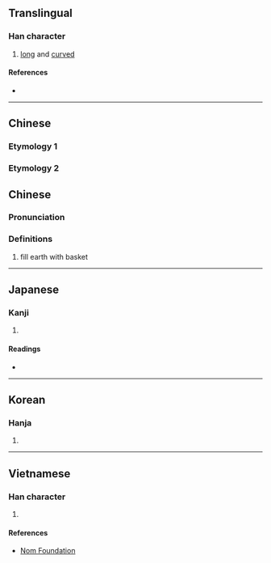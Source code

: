 {{character info/new}}
==Translingual==

===Han character===
{{Han char|rn=64|rad=手|as=07|sn=10|four=53032|canj=QIJE|ids=⿰扌求}}

# [[long]] and [[curved]]

====References====
* {{Han ref|kx=0433.030|dkj=12127|dj=0782.160|hdz=31878.020|uh=6344|ud=25412|bh=D1B5|bd=53685}}

----

==Chinese==
===Etymology 1===
{{zh-see|救|v}}
===Etymology 2===
==Chinese==
{{zh-forms|s=救}}

===Pronunciation===
{{zh-pron
|m=jiù
|m-s=
|c=geoi1,kau4,gau3
|c-t=
|g=
|h=pfs=
|j=
|md=
|mn=
|mn-t=
|w=
|x=
|mc=y
|oc=y
|cat=v
}}

===Definitions===
{{zh-hanzi}}

# fill earth with basket
----

==Japanese==

===Kanji===
{{ja-kanji|grade=|rs=手07}}

# {{defn|lang=ja|sort=手07}}

====Readings====
* {{ja-readings|on=[[きゅう]] (kyū), [[ぐ]] (gu)|kun=[[もる]] (moru)}}

----

==Korean==

===Hanja===
{{ko-hanja|hangeul=구|eumhun=|rv=gu|mr=ku|y=kwu}}

# {{defn|lang=ko|sort=手07}}

----

==Vietnamese==

===Han character===
{{vi-hantu|cứu|rs=手07}}

# {{defn|lang=vi|sort=手07}}

====References====
* [http://nomfoundation.org/common/nom_details.php?codepoint=6344 Nom Foundation]